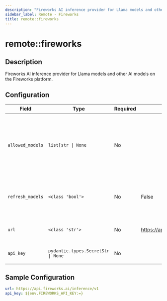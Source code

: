 ```yaml
---
description: "Fireworks AI inference provider for Llama models and other AI models on the Fireworks platform."
sidebar_label: Remote - Fireworks
title: remote::fireworks
---
```


# remote::fireworks

## Description

Fireworks AI inference provider for Llama models and other AI models on the Fireworks platform.

## Configuration

| Field | Type | Required | Default | Description |
|-------|------|----------|---------|-------------|
| `allowed_models` | `list[str \| None` | No |  | List of models that should be registered with the model registry. If None, all models are allowed. |
| `refresh_models` | `<class 'bool'>` | No | False | Whether to refresh models periodically from the provider |
| `url` | `<class 'str'>` | No | https://api.fireworks.ai/inference/v1 | The URL for the Fireworks server |
| `api_key` | `pydantic.types.SecretStr \| None` | No |  | The Fireworks.ai API Key |

## Sample Configuration

```yaml
url: https://api.fireworks.ai/inference/v1
api_key: ${env.FIREWORKS_API_KEY:=}
```
